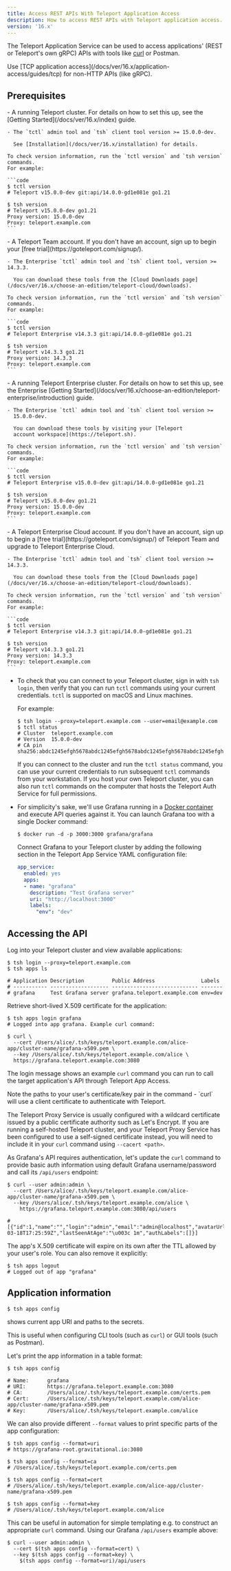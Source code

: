 ```yaml
---
title: Access REST APIs With Teleport Application Access
description: How to access REST APIs with Teleport application access.
version: '16.x'
---
```


The Teleport Application Service can be used to access applications' (REST or
Teleport's own gRPC) APIs with tools like
[curl](https://man7.org/linux/man-pages/man1/curl.1.html) or Postman.

<Note>
  Use [TCP application access](/docs/ver/16.x/application-access/guides/tcp) for non-HTTP APIs (like gRPC).
</Note>

## Prerequisites

<Tabs>
  <Tab title="Teleport Community Edition">
    - A running Teleport cluster. For details on how to set this up, see the
      [Getting Started](/docs/ver/16.x/index) guide.

    - The `tctl` admin tool and `tsh` client tool version >= 15.0.0-dev.

      See [Installation](/docs/ver/16.x/installation) for details.

    To check version information, run the `tctl version` and `tsh version` commands.
    For example:

    ```code
    $ tctl version
    # Teleport v15.0.0-dev git:api/14.0.0-gd1e081e go1.21
      
    $ tsh version
    # Teleport v15.0.0-dev go1.21
    Proxy version: 15.0.0-dev
    Proxy: teleport.example.com
    ```
  </Tab>

  <Tab title="Teleport Team">
    - A Teleport Team account. If you don't have an account, sign
      up to begin your [free trial](https://goteleport.com/signup/).

    - The Enterprise `tctl` admin tool and `tsh` client tool, version >= 14.3.3.

      You can download these tools from the [Cloud Downloads page](/docs/ver/16.x/choose-an-edition/teleport-cloud/downloads).

    To check version information, run the `tctl version` and `tsh version` commands.
    For example:

    ```code
    $ tctl version
    # Teleport Enterprise v14.3.3 git:api/14.0.0-gd1e081e go1.21
      
    $ tsh version
    # Teleport v14.3.3 go1.21
    Proxy version: 14.3.3
    Proxy: teleport.example.com
    ```
  </Tab>

  <Tab title="Teleport Enterprise">
    - A running Teleport Enterprise cluster. For details on how to set this up, see the Enterprise
      [Getting Started](/docs/ver/16.x/choose-an-edition/teleport-enterprise/introduction) guide.

    - The Enterprise `tctl` admin tool and `tsh` client tool version >=
      15.0.0-dev.

      You can download these tools by visiting your [Teleport
      account workspace](https://teleport.sh).

    To check version information, run the `tctl version` and `tsh version` commands.
    For example:

    ```code
    $ tctl version
    # Teleport Enterprise v15.0.0-dev git:api/14.0.0-gd1e081e go1.21
      
    $ tsh version
    # Teleport v15.0.0-dev go1.21
    Proxy version: 15.0.0-dev
    Proxy: teleport.example.com
    ```
  </Tab>

  <Tab title="Teleport Enterprise Cloud">
    - A Teleport Enterprise Cloud account. If you don't have an account,
      sign up to begin a [free trial](https://goteleport.com/signup/)  of Teleport Team
      and upgrade to Teleport Enterprise Cloud.

    - The Enterprise `tctl` admin tool and `tsh` client tool version >= 14.3.3.

      You can download these tools from the [Cloud Downloads page](/docs/ver/16.x/choose-an-edition/teleport-cloud/downloads).

    To check version information, run the `tctl version` and `tsh version` commands.
    For example:

    ```code
    $ tctl version
    # Teleport Enterprise v14.3.3 git:api/14.0.0-gd1e081e go1.21
      
    $ tsh version
    # Teleport v14.3.3 go1.21
    Proxy version: 14.3.3
    Proxy: teleport.example.com
    ```
  </Tab>
</Tabs>

- To check that you can connect to your Teleport cluster, sign in with `tsh login`, then
  verify that you can run `tctl` commands using your current credentials.
  `tctl` is supported on macOS and Linux machines.

  For example:
  ```code
  $ tsh login --proxy=teleport.example.com --user=email@example.com
  $ tctl status
  # Cluster  teleport.example.com
  # Version  15.0.0-dev
  # CA pin   sha256:abdc1245efgh5678abdc1245efgh5678abdc1245efgh5678abdc1245efgh5678
  ```
  If you can connect to the cluster and run the `tctl status` command, you can use your
  current credentials to run subsequent `tctl` commands from your workstation.
  If you host your own Teleport cluster, you can also run `tctl` commands on the computer that
  hosts the Teleport Auth Service for full permissions.

- For simplicity's sake, we'll use Grafana running in a
  [Docker container](https://grafana.com/docs/grafana/latest/installation/docker/)
  and execute API queries against it. You can launch Grafana too with a single Docker
  command:

  ```code
  $ docker run -d -p 3000:3000 grafana/grafana
  ```

  Connect Grafana to your Teleport cluster by adding the following section in
  the Teleport App Service YAML configuration file:

  ```yaml
  app_service:
    enabled: yes
    apps:
    - name: "grafana"
      description: "Test Grafana server"
      uri: "http://localhost:3000"
      labels:
        "env": "dev"
  ```

## Accessing the API

Log into your Teleport cluster and view available applications:

```code
$ tsh login --proxy=teleport.example.com
$ tsh apps ls

# Application Description         Public Address               Labels
# ----------- ------------------- ---------------------------- -------
# grafana     Test Grafana server grafana.teleport.example.com env=dev
```

Retrieve short-lived X.509 certificate for the application:

```code
$ tsh apps login grafana
# Logged into app grafana. Example curl command:

$ curl \
  --cert /Users/alice/.tsh/keys/teleport.example.com/alice-app/cluster-name/grafana-x509.pem \
  --key /Users/alice/.tsh/keys/teleport.example.com/alice \
  https://grafana.teleport.example.com:3080
```

The login message shows an example `curl` command you can run to call the
target application's API through Teleport App Access.

<Note>
  Note the paths to your user's certificate/key pair in the command - `curl` will use a client certificate to authenticate with Teleport.

  The Teleport Proxy Service is usually configured with a wildcard certificate
  issued by a public certificate authority such as Let's Encrypt. If you are
  running a self-hosted Teleport cluster, and your Teleport Proxy Service has
  been configured to use a self-signed certificate instead, you will need to
  include it in your `curl` command using `--cacert <path>`.
</Note>

As Grafana's API requires authentication, let's update the `curl` command to
provide basic auth information using default Grafana username/password and
call its `/api/users` endpoint:

```code
$ curl --user admin:admin \
  --cert /Users/alice/.tsh/keys/teleport.example.com/alice-app/cluster-name/grafana-x509.pem \
  --key /Users/alice/.tsh/keys/teleport.example.com/alice \
    https://grafana.teleport.example.com:3080/api/users

# [{"id":1,"name":"","login":"admin","email":"admin@localhost","avatarUrl":"/avatar/46d229b033af06a191ff2267bca9ae56","isAdmin":true,"isDisabled":false,"lastSeenAt":"2021-03-18T17:25:59Z","lastSeenAtAge":"\u003c 1m","authLabels":[]}]
```

The app's X.509 certificate will expire on its own after the TTL allowed by
your user's role. You can also remove it explicitly:

```code
$ tsh apps logout
# Logged out of app "grafana"
```

## Application information

```code
$ tsh apps config
```

shows current app URI and paths to the secrets.

This is useful when configuring CLI tools (such as `curl`) or GUI tools (such as Postman).

Let's print the app information in a table format:

```code
$ tsh apps config

# Name:      grafana
# URI:       https://grafana.teleport.example.com:3080
# CA:        /Users/alice/.tsh/keys/teleport.example.com/certs.pem
# Cert:      /Users/alice/.tsh/keys/teleport.example.com/alice-app/cluster-name/grafana-x509.pem
# Key:       /Users/alice/.tsh/keys/teleport.example.com/alice
```

We can also provide different `--format` values to print specific parts
of the app configuration:

```code
$ tsh apps config --format=uri
# https://grafana-root.gravitational.io:3080

$ tsh apps config --format=ca
# /Users/alice/.tsh/keys/teleport.example.com/certs.pem

$ tsh apps config --format=cert
# /Users/alice/.tsh/keys/teleport.example.com/alice-app/cluster-name/grafana-x509.pem

$ tsh apps config --format=key
# /Users/alice/.tsh/keys/teleport.example.com/alice
```

This can be useful in automation for simple templating e.g. to construct an
appropriate `curl` command. Using our Grafana `/api/users` example above:

```code
$ curl --user admin:admin \
  --cert $(tsh apps config --format=cert) \
  --key $(tsh apps config --format=key) \
    $(tsh apps config --format=uri)/api/users
```
